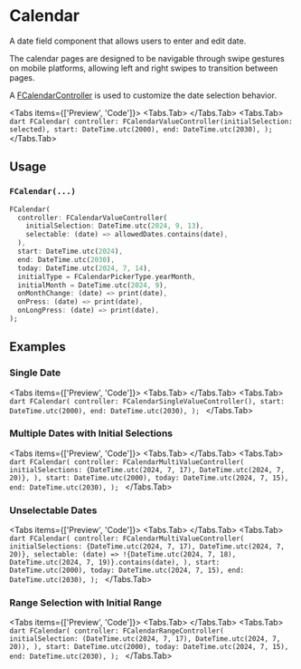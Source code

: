 
# Calendar
A date field component that allows users to enter and edit date.

The calendar pages are designed to be navigable through swipe gestures on mobile platforms, allowing left and right
swipes to transition between pages.

A [FCalendarController](https://pub.dev/documentation/forui/latest/forui.widgets/FCalendarController-class.html) is used
to customize the date selection behavior.

<Tabs items={['Preview', 'Code']}>
    <Tabs.Tab>
        <Widget name='calendar' query={{}} height={500}/>
    </Tabs.Tab>
    <Tabs.Tab>
        ```dart
        FCalendar(
          controller: FCalendarValueController(initialSelection: selected),
          start: DateTime.utc(2000),
          end: DateTime.utc(2030),
        );
        ```
    </Tabs.Tab>
</Tabs>

## Usage

### `FCalendar(...)`

```dart
FCalendar(
  controller: FCalendarValueController(
    initialSelection: DateTime.utc(2024, 9, 13),
    selectable: (date) => allowedDates.contains(date),
  ),
  start: DateTime.utc(2024),
  end: DateTime.utc(2030),
  today: DateTime.utc(2024, 7, 14),
  initialType = FCalendarPickerType.yearMonth,
  initialMonth = DateTime.utc(2024, 9),
  onMonthChange: (date) => print(date),
  onPress: (date) => print(date),
  onLongPress: (date) => print(date),
);
```
## Examples

### Single Date
<Tabs items={['Preview', 'Code']}>
    <Tabs.Tab>
        <Widget name='calendar' query={{}} height={500}/>
    </Tabs.Tab>
    <Tabs.Tab>
        ```dart
        FCalendar(
          controller: FCalendarSingleValueController(),
          start: DateTime.utc(2000),
          end: DateTime.utc(2030),
        );
        ```
    </Tabs.Tab>
</Tabs>

### Multiple Dates with Initial Selections
<Tabs items={['Preview', 'Code']}>
    <Tabs.Tab>
        <Widget name='calendar' variant='multi-value' query={{}} height={500}/>
    </Tabs.Tab>
    <Tabs.Tab>
        ```dart
        FCalendar(
          controller: FCalendarMultiValueController(
            initialSelections: {DateTime.utc(2024, 7, 17), DateTime.utc(2024, 7, 20)},
          ),
          start: DateTime.utc(2000),
          today: DateTime.utc(2024, 7, 15),
          end: DateTime.utc(2030),
        );
        ```
    </Tabs.Tab>
</Tabs>

### Unselectable Dates
<Tabs items={['Preview', 'Code']}>
    <Tabs.Tab>
        <Widget name='calendar' variant='unselectable' query={{}} height={500}/>
    </Tabs.Tab>
    <Tabs.Tab>
      ```dart
      FCalendar(
        controller: FCalendarMultiValueController(
          initialSelections: {DateTime.utc(2024, 7, 17), DateTime.utc(2024, 7, 20)},
          selectable: (date) => !{DateTime.utc(2024, 7, 18), DateTime.utc(2024, 7, 19)}.contains(date),
        ),
        start: DateTime.utc(2000),
        today: DateTime.utc(2024, 7, 15),
        end: DateTime.utc(2030),
      );
      ```
    </Tabs.Tab>
</Tabs>

### Range Selection with Initial Range
<Tabs items={['Preview', 'Code']}>
    <Tabs.Tab>
        <Widget name='calendar' variant='range' query={{}} height={500}/>
    </Tabs.Tab>
    <Tabs.Tab>
        ```dart
        FCalendar(
          controller: FCalendarRangeController(
            initialSelection: (DateTime.utc(2024, 7, 17), DateTime.utc(2024, 7, 20)),
          ),
          start: DateTime.utc(2000),
          today: DateTime.utc(2024, 7, 15),
          end: DateTime.utc(2030),
        );
        ```
    </Tabs.Tab>
</Tabs>
